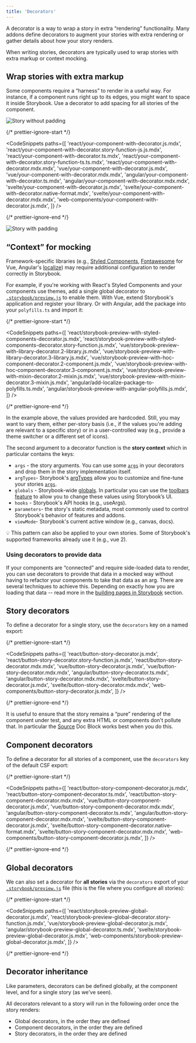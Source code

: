 ```yaml
---
title: 'Decorators'
---
```


A decorator is a way to wrap a story in extra “rendering” functionality. Many addons define decorators to augment your stories with extra rendering or gather details about how your story renders.

When writing stories, decorators are typically used to wrap stories with extra markup or context mocking.

## Wrap stories with extra markup

Some components require a “harness” to render in a useful way. For instance, if a component runs right up to its edges, you might want to space it inside Storybook. Use a decorator to add spacing for all stories of the component.

![Story without padding](./decorators-no-padding.png)

{/* prettier-ignore-start */}

<CodeSnippets
  paths={[
    'react/your-component-with-decorator.js.mdx',
    'react/your-component-with-decorator.story-function-js.js.mdx',
    'react/your-component-with-decorator.ts.mdx',
    'react/your-component-with-decorator.story-function-ts.ts.mdx',
    'react/your-component-with-decorator.mdx.mdx',
    'vue/your-component-with-decorator.js.mdx',
    'vue/your-component-with-decorator.mdx.mdx',
    'angular/your-component-with-decorator.ts.mdx',
    'angular/your-component-with-decorator.mdx.mdx',
    'svelte/your-component-with-decorator.js.mdx',
    'svelte/your-component-with-decorator.native-format.mdx',
    'svelte/your-component-with-decorator.mdx.mdx',
    'web-components/your-component-with-decorator.js.mdx',
  ]}
/>

{/* prettier-ignore-end */}

![Story with padding](./decorators-padding.png)

## “Context” for mocking

Framework-specific libraries (e.g., [Styled Components](https://styled-components.com/), [Fontawesome](https://github.com/FortAwesome/vue-fontawesome) for Vue, Angular's [localize](https://angular.io/api/localize)) may require additional configuration to render correctly in Storybook.

For example, if you're working with React's Styled Components and your components use themes, add a single global decorator to [`.storybook/preview.js`](../configure/overview.md#configure-story-rendering) to enable them. With Vue, extend Storybook's application and register your library. Or with Angular, add the package into your `polyfills.ts` and import it:

{/* prettier-ignore-start */}

<CodeSnippets
  paths={[
    'react/storybook-preview-with-styled-components-decorator.js.mdx',
    'react/storybook-preview-with-styled-components-decorator.story-function.js.mdx',
    'vue/storybook-preview-with-library-decorator.2-library.js.mdx',
    'vue/storybook-preview-with-library-decorator.3-library.js.mdx',
    'vue/storybook-preview-with-hoc-component-decorator.2-component.js.mdx',
    'vue/storybook-preview-with-hoc-component-decorator.3-component.js.mdx',
    'vue/storybook-preview-with-mixin-decorator.2-mixin.js.mdx',
    'vue/storybook-preview-with-mixin-decorator.3-mixin.js.mdx',
    'angular/add-localize-package-to-polyfills.ts.mdx',
    'angular/storybook-preview-with-angular-polyfills.js.mdx',
  ]}
/>

{/* prettier-ignore-end */}

In the example above, the values provided are hardcoded. Still, you may want to vary them, either per-story basis (i.e., if the values you're adding are relevant to a specific story) or in a user-controlled way (e.g., provide a theme switcher or a different set of icons).

The second argument to a decorator function is the **story context** which in particular contains the keys:

- `args` - the story arguments. You can use some [`args`](./args.md) in your decorators and drop them in the story implementation itself.
- `argTypes`- Storybook's [argTypes](../api/argtypes.md) allow you to customize and fine-tune your stories [`args`](./args.md).
- `globals` - Storybook-wide [globals](../essentials/toolbars-and-globals.md#globals). In particular you can use the [toolbars feature](../essentials/toolbars-and-globals.md#global-types-toolbar-annotations) to allow you to change these values using Storybook’s UI.
- `hooks` - Storybook's API hooks (e.g., useArgs).
- `parameters`- the story's static metadata, most commonly used to control Storybook's behavior of features and addons.
- `viewMode`- Storybook's current active window (e.g., canvas, docs).

<div class="aside">
💡 This pattern can also be applied to your own stories. Some of Storybook's supported frameworks already use it (e.g., vue 2).
</div>

### Using decorators to provide data

If your components are “connected” and require side-loaded data to render, you can use decorators to provide that data in a mocked way without having to refactor your components to take that data as an arg. There are several techniques to achieve this. Depending on exactly how you are loading that data -- read more in the [building pages in Storybook](./build-pages-with-storybook.md) section.

## Story decorators

To define a decorator for a single story, use the `decorators` key on a named export:

{/* prettier-ignore-start */}

<CodeSnippets
  paths={[
    'react/button-story-decorator.js.mdx',
    'react/button-story-decorator.story-function.js.mdx',
    'react/button-story-decorator.mdx.mdx',
    'vue/button-story-decorator.js.mdx',
    'vue/button-story-decorator.mdx.mdx',
    'angular/button-story-decorator.ts.mdx',
    'angular/button-story-decorator.mdx.mdx',
    'svelte/button-story-decorator.js.mdx',
    'svelte/button-story-decorator.mdx.mdx',
    'web-components/button-story-decorator.js.mdx',
  ]}
/>

{/* prettier-ignore-end */}

It is useful to ensure that the story remains a “pure” rendering of the component under test, and any extra HTML or components don't pollute that. In particular the [Source](../writing-docs/doc-block-source.md) Doc Block works best when you do this.

## Component decorators

To define a decorator for all stories of a component, use the `decorators` key of the default CSF export:

{/* prettier-ignore-start */}

<CodeSnippets
  paths={[
    'react/button-story-component-decorator.js.mdx',
    'react/button-story-component-decorator.ts.mdx',
    'react/button-story-component-decorator.mdx.mdx',
    'vue/button-story-component-decorator.js.mdx',
    'vue/button-story-component-decorator.mdx.mdx',
    'angular/button-story-component-decorator.ts.mdx',
    'angular/button-story-component-decorator.mdx.mdx',
    'svelte/button-story-component-decorator.js.mdx',
    'svelte/button-story-component-decorator.native-format.mdx',
    'svelte/button-story-component-decorator.mdx.mdx',
    'web-components/button-story-component-decorator.js.mdx',
  ]}
/>

{/* prettier-ignore-end */}

## Global decorators

We can also set a decorator for **all stories** via the `decorators` export of your [`.storybook/preview.js`](../configure/overview.md#configure-story-rendering) file (this is the file where you configure all stories):

{/* prettier-ignore-start */}

<CodeSnippets
  paths={[
    'react/storybook-preview-global-decorator.js.mdx',
    'react/storybook-preview-global-decorator.story-function.js.mdx',
    'vue/storybook-preview-global-decorator.js.mdx',
    'angular/storybook-preview-global-decorator.ts.mdx',
    'svelte/storybook-preview-global-decorator.js.mdx',
    'web-components/storybook-preview-global-decorator.js.mdx',
  ]}
/>

{/* prettier-ignore-end */}

## Decorator inheritance

Like parameters, decorators can be defined globally, at the component level, and for a single story (as we’ve seen).

All decorators relevant to a story will run in the following order once the story renders:

- Global decorators, in the order they are defined
- Component decorators, in the order they are defined
- Story decorators, in the order they are defined